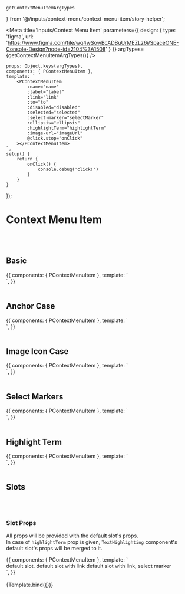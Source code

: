     getContextMenuItemArgTypes
} from '@/inputs/context-menu/context-menu-item/story-helper';


<Meta title='Inputs/Context Menu Item' parameters={{
    design: {
        type: 'figma',
        url: 'https://www.figma.com/file/wq4wSowBcADBuUrMEZLz6i/SpaceONE-Console-Design?node-id=2104%3A1508'
    }
}} argTypes={getContextMenuItemArgTypes()}
/>

    props: Object.keys(argTypes),
    components: { PContextMenuItem },
    template: `
        <PContextMenuItem
            :name="name"
            :label="label"
            :link="link"
            :to="to"
            :disabled="disabled"
            :selected="selected"
            :select-marker="selectMarker"
            :ellipsis="ellipsis"
            :highlightTerm="highlightTerm"
            :image-url="imageUrl"
            @click.stop="onClick"
        ></PContextMenuItem>
    `,
    setup() {
        return {
            onClick() {
                console.debug('click!')
            }
        }
    }
});


# Context Menu Item
<br/>
<br/>

## Basic

<Canvas>
    <Story name="Basic">
        {{
            components: { PContextMenuItem },
            template: `
        <div class="border border-primary-1 p-4">
            <p-context-menu-item label="basic (mouse over me to check hover style)" />
            <p-context-menu-item label="disabled" disabled />
            <p-context-menu-item label="selected" selected />
            <p-context-menu-item label="long long long long long long long long long long long long long long long long long long long long long long long long long long long long long long long long long long long long label case" />
            <p-context-menu-item label="ellipsis, long long long long long long long long long long long long long long long long long long long long long long long long long long long long long long long long long long long long label case" ellipsis />
        </div>
    `,
        }}
    </Story>
</Canvas>

<br/>
<br/>

## Anchor Case

<Canvas>
    <Story name="Anchor Case">
        {{
            components: { PContextMenuItem },
            template: `
        <div class="border border-primary-1 p-4">
            <p-context-menu-item label="to (style is the same with the basic case)" :to="{}" />
            <p-context-menu-item label="link" link="http://google.com" />
            <p-context-menu-item label="link, disabled" link="http://google.com" disabled />
            <p-context-menu-item label="link, selected" link="http://google.com" selected />
            <p-context-menu-item label="link, long long long long long long long long long long long long long long long long long long long long long long long long long long long long long long long long long long long long label case" link="http://google.com" />
            <p-context-menu-item label="link, ellipsis, long long long long long long long long long long long long long long long long long long long long long long long long long long long long long long long long long long long long label case" link="http://google.com" ellipsis />
        </div>
    `,
        }}
    </Story>
</Canvas>

<br/>
<br/>

## Image Icon Case

<Canvas>
    <Story name="Image Icon Case">
        {{
            components: { PContextMenuItem },
            template: `
        <div class="border border-primary-1 p-4">
            <p-context-menu-item image-url="ic_refresh" label="to (style is the same with the basic case)" />
            <p-context-menu-item image-url="ic_refresh" label="link" />
            <p-context-menu-item image-url="ic_refresh" label="link, disabled" disabled />
            <p-context-menu-item image-url="ic_refresh" label="link, selected" selected />
            <p-context-menu-item image-url="ic_refresh" label="link, long long long long long long long long long long long long long long long long long long long long long long long long long long long long long long long long long long long long label case" />
            <p-context-menu-item image-url="ic_refresh" label="link, ellipsis, long long long long long long long long long long long long long long long long long long long long long long long long long long long long long long long long long long long long label case" ellipsis />
            <p-context-menu-item image-url="ic_refresh" label="link, ellipsis, long long long long long long long long long long long long long long long long long long long long long long long long long long long long long long long long long long long long label case" select-marker="radio" />
        </div>
    `,
        }}
    </Story>
</Canvas>

<br/>
<br/>

## Select Markers

<Canvas>
    <Story name="Select Markers">
        {{
            components: { PContextMenuItem },
            template: `
        <div class="border border-primary-1 p-4">
            <p-context-menu-item label="selectMarker: checkbox" select-marker="checkbox" />
            <p-context-menu-item label="selectMarker: checkbox, link" select-marker="checkbox" link="https://google.com" />
            <p-context-menu-item label="selectMarker: checkbox, long long long long long long long long long long long long long long long long long long long long long long long long long long long long long long long long long long long long label case" select-marker="checkbox" />
            <p-context-menu-item label="selectMarker: checkbox, link, long long long long long long long long long long long long long long long long long long long long long long long long long long long long long long long long long long long long label case" select-marker="checkbox" link="https://google.com" />
            <p-context-menu-item label="selectMarker: checkbox, link, ellipsis, long long long long long long long long long long long long long long long long long long long long long long long long long long long long long long long long long long long long label case" select-marker="checkbox" link="https://google.com" ellipsis />
            <p-context-menu-item label="selectMarker: checkbox, selected" select-marker="checkbox" selected />
            <p-context-menu-item label="selectMarker: checkbox, disabled" select-marker="checkbox" disabled />
            <p-context-menu-item label="selectMarker: checkbox, selected, disabled" select-marker="checkbox" selected disabled />
            <p-context-menu-item label="selectMarker: radio" select-marker="radio" />
            <p-context-menu-item label="selectMarker: radio, disabled" select-marker="radio" disabled />
            <p-context-menu-item label="selectMarker: radio, selected" select-marker="radio" selected />
            <p-context-menu-item label="selectMarker: radio, selected, disabled" select-marker="radio" selected disabled />
        </div>
    `,
        }}
    </Story>
</Canvas>

<br/>
<br/>


## Highlight Term

<Canvas>
    <Story name="Highlight Term">
        {{
            components: { PContextMenuItem },
            template: `
        <div class="border border-primary-1 p-4">
            <p-context-menu-item label="This is the context menu item with highlight term 'highlight'. This uses Text Highlighting component internally." highlight-term="highlight" />
            <p-context-menu-item label="This is the context menu item with highlight term 'highlight' and with the link. This uses Text Highlighting component internally." highlight-term="highlight" link="https://google.com" />
            <p-context-menu-item label="This is the context menu item with highlight term 'highlight' and with the selected checkbox. This uses Text Highlighting component internally." highlight-term="highlight" select-marker="checkbox" selected />
            <p-context-menu-item label="This is the disabled context menu item with highlight term 'highlight'. This uses Text Highlighting component internally." highlight-term="highlight" disabled />
        </div>
    `,
        }}
    </Story>
</Canvas>

<br/>
<br/>


## Slots

<br/>
<br/>

### Slot Props

All props will be provided with the default slot's props. <br/>
In case of `highlightTerm` prop is given, `TextHighlighting` component's default slot's props will be merged to it. <br/>


<Canvas>
    <Story name="Slots">
        {{
            components: { PContextMenuItem },
            template: `
        <div>
            <p-context-menu-item>
                <span class="text-xl font-bold text-primary-dark">default slot.</span>
            </p-context-menu-item>
            <p-context-menu-item link="https://google.com">
                <span class="text-xl font-bold text-primary-dark">default slot with link</span>
            </p-context-menu-item>
            <p-context-menu-item link="https://google.com" select-marker="checkbox">
                <span class="text-xl font-bold text-primary-dark">default slot with link, select marker</span>
            </p-context-menu-item>
            <p-context-menu-item label="This is the text-list slot with highlight term." highlight-term="text-list">
                <template #text-list="{text, matched}">
                    <span class="text-xl font-bold text-primary-dark" :class="{'text-red': matched}">{{text}}</span>
                </template>
            </p-context-menu-item>
        </div>
    `,
        }}
    </Story>
</Canvas>

<br/>
<br/>



<Canvas>
    <Story name="Playground">
        {Template.bind({})}
    </Story>
</Canvas>

<ArgsTable story="Playground"/>

